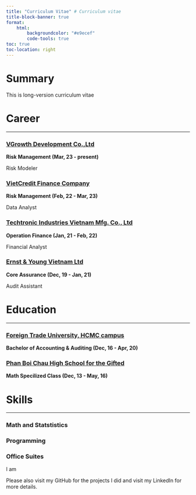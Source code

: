 ---
title: "Curriculum Vitae" # Curriculum vitae
title-block-banner: true
format:
    html:
        backgroundcolor: "#e9ecef"
        code-tools: true
toc: true
toc-location: right
---

# **Summary**
This is long-version curriculum vitae

# **Career**

----------

### [VGrowth Development Co.,Ltd](https://validus.vn/) 
**Risk Management (Mar, 23 - present)**

Risk Modeler

### [VietCredit Finance Company](https://www.vietcredit.com.vn/)
**Risk Management (Feb, 22 - Mar, 23)**

Data Analyst

### [Techtronic Industries Vietnam Mfg. Co., Ltd](https://www.ttigroup.com.vn/)
**Operation Finance (Jan, 21 - Feb, 22)**

Financial Analyst

###  [Ernst & Young Vietnam Ltd](https://www.ey.com/)
**Core Assurance (Dec, 19 - Jan, 21)**

Audit Assistant

# **Education**

----------

### [Foreign Trade University, HCMC campus](https://cs2.ftu.edu.vn/) 
**Bachelor of Accounting & Auditing (Dec, 16 - Apr, 20)**

### [Phan Boi Chau High School for the Gifted](https://www.linkedin.com/company/phan-boi-chau-high-shool-for-the-gifted/about/)
**Math Specilized Class (Dec, 13 - May, 16)**

# **Skills**

----------

### Math and Statstistics

### Programming

### Office Suites

I am 

Please also visit my GitHub for the projects I did and visit my LinkedIn for more details.